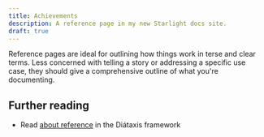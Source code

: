 ```yaml
---
title: Achievements
description: A reference page in my new Starlight docs site.
draft: true
---
```


Reference pages are ideal for outlining how things work in terse and clear terms.
Less concerned with telling a story or addressing a specific use case, they should give a comprehensive outline of what you're documenting.

## Further reading

- Read [about reference](https://diataxis.fr/reference/) in the Diátaxis framework
